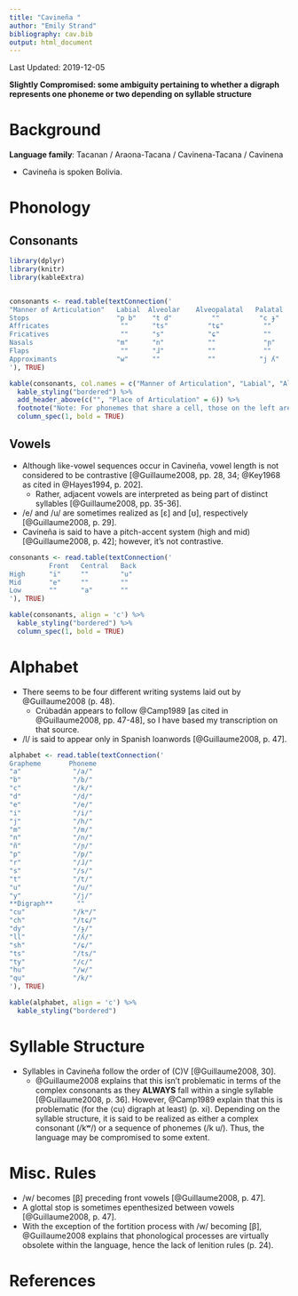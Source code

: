 ```yaml
---
title: "Cavineña "
author: "Emily Strand"
bibliography: cav.bib
output: html_document
---
```


Last Updated: 2019-12-05

**Slightly Compromised: some ambiguity pertaining to whether a digraph represents one phoneme or two depending on syllable structure**

# Background

**Language family**: Tacanan / Araona-Tacana / Cavinena-Tacana / Cavinena

* Cavineña is spoken Bolivia.

# Phonology

## Consonants

```r

library(dplyr)
library(knitr)
library(kableExtra)


consonants <- read.table(textConnection('
"Manner of Articulation"   Labial  Alveolar    Alveopalatal   Palatal    Velar    Glottal
Stops                      "p b"    "t d"          ""          "c ɟ"     "k kʷ"      ""
Affricates                  ""      "ts"          "tɕ"          ""         ""        ""
Fricatives                  ""      "s"           "ɕ"           ""         ""        "h"
Nasals                     "m"      "n"           ""            "ɲ"        ""        ""
Flaps                       ""      "ɺ"           ""            ""         ""        ""
Approximants               "w"      ""            ""           "j ʎ"       ""        ""
'), TRUE)

kable(consonants, col.names = c("Manner of Articulation", "Labial", "Alveolar", "Alveopalatal", "Palatal", "Velar", "Glottal"), align = 'c') %>%
  kable_styling("bordered") %>%
  add_header_above(c("", "Place of Articulation" = 6)) %>%
  footnote("Note: For phonemes that share a cell, those on the left are voiceless and those on the right are voiced. Both velar stops are voiceless, but the one on the right is labialized. Both palatal approximants are voiced, but the one on the right is lateral.", general_title = "") %>%
  column_spec(1, bold = TRUE)
```

## Vowels

* Although like-vowel sequences occur in Cavineña, vowel length is not considered to be contrastive [@Guillaume2008, pp. 28, 34; @Key1968 as cited in @Hayes1994, p. 202].
    * Rather, adjacent vowels are interpreted as being part of distinct syllables [@Guillaume2008, pp. 35-36].
* /e/ and /u/ are sometimes realized as [ɛ] and [ʊ], respectively [@Guillaume2008, p. 29].
* Cavineña is said to have a pitch-accent system (high and mid) [@Guillaume2008, p. 42]; however, it's not contrastive.

```r
consonants <- read.table(textConnection('
          Front   Central   Back
High      "i"     ""        "u"
Mid       "e"     ""        ""
Low       ""      "a"       ""
'), TRUE)

kable(consonants, align = 'c') %>%
  kable_styling("bordered") %>%
  column_spec(1, bold = TRUE)
```

# Alphabet

* There seems to be four different writing systems laid out by @Guillaume2008 (p. 48).
    * Crúbadán appears to follow @Camp1989 [as cited in @Guillaume2008, pp. 47-48], so I have based my transcription on that source.
* /l/ is said to appear only in Spanish loanwords [@Guillaume2008, p. 47].

```r

alphabet <- read.table(textConnection('
Grapheme       Phoneme     
"a"             "/a/"
"b"             "/b/"
"c"             "/k/"
"d"             "/d/"
"e"             "/e/"
"i"             "/i/"
"j"             "/h/"
"m"             "/m/"
"n"             "/n/"
"ñ"             "/ɲ/"
"p"             "/p/"
"r"             "/ɺ/"
"s"             "/s/"
"t"             "/t/"
"u"             "/u/"
"y"             "/j/"
**Digraph**      ""
"cu"            "/kʷ/"
"ch"            "/tɕ/"
"dy"            "/ɟ/"
"ll"            "/ʎ/"
"sh"            "/ɕ/"
"ts"            "/ts/"
"ty"            "/c/"
"hu"            "/w/"
"qu"            "/k/"
'), TRUE)

kable(alphabet, align = 'c') %>%
  kable_styling("bordered")
```

# Syllable Structure

* Syllables in Cavineña follow the order of (C)V [@Guillaume2008, 30].
    * @Guillaume2008 explains that this isn't problematic in terms of the complex consonants as they **ALWAYS** fall within a single syllable [@Guillaume2008, p. 36]. However, @Camp1989 explain that this is problematic (for the ⟨cu⟩ digraph at least) (p. xi). Depending on the syllable structure, it is said to be realized as either a complex consonant (/kʷ/) or a sequence of phonemes (/k u/). Thus, the language may be compromised to some extent.

# Misc. Rules

* /w/ becomes [β] preceding front vowels [@Guillaume2008, p. 47].
* A glottal stop is sometimes epenthesized between vowels [@Guillaume2008, p. 47].
* With the exception of the fortition process with /w/ becoming [β], @Guillaume2008 explains that phonological processes are virtually obsolete within the language, hence the lack of lenition rules (p. 24).

# References
